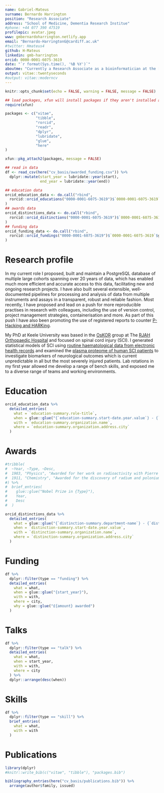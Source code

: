 ```yaml
---
name: Gabriel-Mateus
surname: Bernardo Harrington
position: "Research Associate"
address: "School of Medicine, Dementia Research Institue"
#phone: +44 077 390 47519
profilepic: avatar.jpeg
www: gmbernardoharrington.netlify.app
email: "Bernardo-HarringtonG@cardiff.ac.uk"
#twitter: Hmateus4
github: H-Mateus
linkedin: gmb-harrington
orcid: 0000-0001-6075-3619
date: "`r format(Sys.time(), '%B %Y')`"
aboutme: "Currently a Research Associate as a bioinformatician at the [Dementia Research Institute](https://ukdri.ac.uk/), [Cardiff University](https://www.cardiff.ac.uk/), working on Alzheimer's disease with a focus towards genomics."
output: vitae::twentyseconds
#output: vitae::moderncv
---
```


```r
knitr::opts_chunk$set(echo = FALSE, warning = FALSE, message = FALSE)

## load packages, xfun will install packages if they aren't installed already
require(xfun)

packages <- c("vitae",
              "tibble",
              "rorcid",
              "readr",
              "dplyr",
              "lubridate",
              "glue",
              "here"
)

xfun::pkg_attach2(packages, message = FALSE)

## read in data
df <- read_csv(here("cv_basis/awarded_funding.csv")) %>%
  dplyr::mutate(start_year = lubridate::year(start), 
                end_year = lubridate::year(end))
```

```r
## education data
orcid_education_data <- do.call("rbind",
  rorcid::orcid_educations("0000-0001-6075-3619")$`0000-0001-6075-3619`$`affiliation-group`$summaries
)
## awards data
orcid_distinctions_data <- do.call("rbind",
  rorcid::orcid_distinctions("0000-0001-6075-3619")$`0000-0001-6075-3619`$`affiliation-group`$summaries
)
## funding data
orcid_funding_data <- do.call("rbind",
  rorcid::orcid_fundings("0000-0001-6075-3619")$`0000-0001-6075-3619`$group$`funding-summary`
)
```

# Research profile

In my current role I proposed, built and maintain a PostgreSQL database of multiple large cohorts spanning over 20 years of data, which has enabled much more efficient and accurate access to this data, facilitating new and ongoing research projects.
I have also built several extensible, well-documented pipelines for processing and analysis of data from multiple instruments and assays in a transparent, robust and reliable fashion.
Most recently, I have proposed and lead on a push for more reproducible practises in research with colleagues, including the use of version control, project management strategies, containerisation and more. 
As part of this push I have also been promoting the use of registered reports to counter [P-Hacking and HARKing](https://simplifaster.com/articles/p-hacking-harking-scientific-replication/).

My PhD at Keele University was based in the [OsKOR](https://oskor.netlify.app/) group at The [RJAH Orthopaedic Hospital](https://www.rjah.nhs.uk/) and focused on spinal cord injury (SCI).
I generated statistical models of SCI using [routine haematological data from electronic health records](https://doi.org/10.1089/neu.2020.7144) and examined the [plasma proteome of human SCI patients](https://doi.org/10.1101/2022.07.12.499696) to investigate biomarkers of neurological outcomes which is current unpredictable in all but the most severely injured patients.
Lab rotations in my first year allowed me develop a range of bench skills, and exposed me to a diverse range of teams and working environments.

# Education

```r
orcid_education_data %>%
  detailed_entries(
    what = `education-summary.role-title`,
    when = glue::glue("{`education-summary.start-date.year.value`} - {`education-summary.end-date.year.value`}"),
    with = `education-summary.organization.name`,
    where = `education-summary.organization.address.city`
  )
```

# Awards

```r
#tribble(
#  ~Year, ~Type, ~Desc,
#  1903, "Physics", "Awarded for her work on radioactivity with Pierre Curie and Henri Becquerel",
#  1911, "Chemistry", "Awarded for the discovery of radium and polonium"
#) %>% 
#  brief_entries(
#    glue::glue("Nobel Prize in {Type}"),
#    Year, 
#    Desc
#  )
```

```r
orcid_distinctions_data %>%
  detailed_entries(
    what = glue::glue("{`distinction-summary.department-name`} - {`distinction-summary.role-title`}"),
    when = `distinction-summary.start-date.year.value`,
    with = `distinction-summary.organization.name`,
    where = `distinction-summary.organization.address.city`
  )
```

# Funding

```r
df %>% 
  dplyr::filter(type == "funding") %>%
  detailed_entries(
    what = what,
    when = glue::glue("{start_year}"),
    with = with,
    where = city,
    why = glue::glue("£{amount} awarded")
  )
```

# Talks

```r
df %>%
  dplyr::filter(type == "talk") %>%
  detailed_entries(
    what = what,
    when = start_year,
    with = with,
    where = city
  ) %>%
  dplyr::arrange(desc(when))
```

# Skills

```r
df %>% 
  dplyr::filter(type == "skill") %>%
  brief_entries(
    what = what,
    with = with
  )
```

# Publications

```r
library(dplyr)
#knitr::write_bib(c("vitae", "tibble"), "packages.bib")

bibliography_entries(here("cv_basis/publications.bib")) %>%
  arrange(author$family, issued)
```

